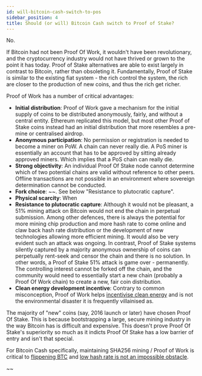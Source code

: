```yaml
---
id: will-bitcoin-cash-switch-to-pos
sidebar_position: 4
title: Should (or will) Bitcoin Cash switch to Proof of Stake?
---
```


No.

If Bitcoin had not been Proof Of Work, it wouldn't have been revolutionary, and the cryptocurrency industry would not have thrived or grown to the point it has today. Proof of Stake alternatives are able to exist largely in contrast to Bitcoin, rather than obsoleting it. Fundamentally, Proof of Stake is similar to the existing fiat system - the rich control the system, the rich are closer to the production of new coins, and thus the rich get richer.

Proof of Work has a number of critical advantages:

- **Initial distribution**: Proof of Work gave a mechanism for the initial supply of coins to be distributed anonymously, fairly, and without a central entity. Ethereum replicated this model, but most other Proof of Stake coins instead had an initial distribution that more resembles a pre-mine or centralised airdrop.
- **Anonymous participation**: No permission or registration is needed to become a miner on PoW. A chain can never really die. A PoS miner is essentially an account that has to be approved by sitting already approved miners. Which implies that a PoS chain can really die.
- **Strong objectivity**: An individual Proof Of Stake node cannot determine which of two potential chains are valid without reference to other peers. Offline transactions are not possible in an environment where sovereign determination cannot be conducted.
- **Fork choice**: ~~. See below "Resistance to plutocratic capture".
- **Physical scarcity**: When
- **Resistance to plutocratic capture**: Although it would not be pleasant, a 51% mining attack on Bitcoin would not end the chain in perpetual submission. Among other defences, there is always the potential for more mining chip production and more hash rate to come online and claw back hash rate distribution or the development of new technologies allowing more efficient mining. It would also be very evident such an attack was ongoing. In contrast, Proof of Stake systems silently captured by a majority anonymous ownership of coins can perpetually rent-seek and censor the chain and there is no solution. In other words, a Proof of Stake 51% attack is game over - permanently. The controlling interest cannot be forked off the chain, and the community would need to essentially start a new chain (probably a Proof Of Work chain) to create a new, fair coin distribution.
- **Clean energy development incentive**: Contrary to common misconception, Proof of Work helps [incentivise clean energy](/faqs/Roadblocks/what-about-the-environment) and is not the environmental disaster it is frequently villainised as.

The majority of "new" coins (say, 2016 launch or later) have chosen Proof Of Stake. This is because bootstrapping a large, secure mining industry in the way Bitcoin has is difficult and expensive. This doesn't prove Proof Of Stake's superiority so much as it indicts Proof Of Stake has a low barrier of entry and isn't that special.

For Bitcoin Cash specifically, maintaining SHA256 mining / Proof of Work is critical to [flippening BTC](/faqs/BCH-vs-BTC/can-bch-flip-btc) and [low hash rate is not an impossible obstacle](/faqs/BCH-vs-BTC/is-low-hashrate-a-problem).

~~
